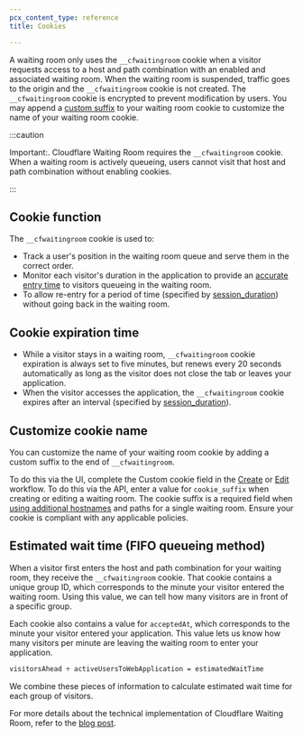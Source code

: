 ```yaml
---
pcx_content_type: reference
title: Cookies

---
```


A waiting room only uses the `__cfwaitingroom` cookie when a visitor requests access to a host and path combination with an enabled and associated waiting room. When the waiting room is suspended, traffic goes to the origin and the `__cfwaitingroom` cookie is not created. The `__cfwaitingroom` cookie is encrypted to prevent modification by users. You may append a [custom suffix](#customize-cookie-name) to your waiting room cookie to customize the name of your waiting room cookie.

:::caution

Important:. Cloudflare Waiting Room requires the `__cfwaitingroom` cookie. When a waiting room is actively queueing, users cannot visit that host and path combination without enabling cookies.


:::

## Cookie function

The `__cfwaitingroom` cookie is used to:

* Track a user's position in the waiting room queue and serve them in the correct order.
* Monitor each visitor's duration in the application to provide an [accurate entry time](#estimated-wait-time-fifo-queueing-method) to visitors queueing in the waiting room.
* To allow re-entry for a period of time (specified by [session\_duration](/waiting-room/reference/configuration-settings/#session-duration)) without going back in the waiting room.

## Cookie expiration time

* While a visitor stays in a waiting room, `__cfwaitingroom` cookie expiration is always set to five minutes, but renews every 20 seconds automatically as long as the visitor does not close the tab or leaves your application.
* When the visitor accesses the application, the `__cfwaitingroom` cookie expires after an interval (specified by [session\_duration](/waiting-room/reference/configuration-settings/#session-duration)).

## Customize cookie name

You can customize the name of your waiting room cookie by adding a custom suffix to the end of `__cfwaitingroom`.

To do this via the UI, complete the Custom cookie field in the [Create](/waiting-room/how-to/create-waiting-room/) or [Edit](/waiting-room/how-to/edit-delete-waiting-room/) workflow. To do this via the API, enter a value for `cookie_suffix` when creating or editing a waiting room. The cookie suffix is a required field when [using additional hostnames](/waiting-room/how-to/place-waiting-room/) and paths for a single waiting room. Ensure your cookie is compliant with any applicable policies.

## Estimated wait time (FIFO queueing method)

When a visitor first enters the host and path combination for your waiting room, they receive the `__cfwaitingroom` cookie. That cookie contains a unique group ID, which corresponds to the minute your visitor entered the waiting room. Using this value, we can tell how many visitors are in front of a specific group.

Each cookie also contains a value for `acceptedAt`, which corresponds to the minute your visitor entered your application. This value lets us know how many visitors per minute are leaving the waiting room to enter your application.

```txt
visitorsAhead ÷ activeUsersToWebApplication = estimatedWaitTime
```

We combine these pieces of information to calculate estimated wait time for each group of visitors.

For more details about the technical implementation of Cloudflare Waiting Room, refer to the [blog post](https://blog.cloudflare.com/building-waiting-room-on-workers-and-durable-objects/).
